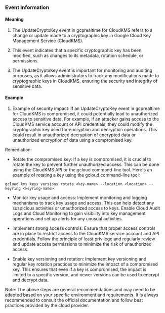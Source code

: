 
### Event Information

#### Meaning

1. The UpdateCryptoKey event in gcprealtime for CloudKMS refers to a change or update made to a cryptographic key in Google Cloud Key Management Service (CloudKMS).

2. This event indicates that a specific cryptographic key has been modified, such as changes to its metadata, rotation schedule, or permissions.

3. The UpdateCryptoKey event is important for monitoring and auditing purposes, as it allows administrators to track any modifications made to cryptographic keys in CloudKMS, ensuring the security and integrity of sensitive data.

#### Example

1. Example of security impact: If an UpdateCryptoKey event in gcprealtime for CloudKMS is compromised, it could potentially lead to unauthorized access to sensitive data. For example, if an attacker gains access to the CloudKMS service account or API credentials, they could modify the cryptographic key used for encryption and decryption operations. This could result in unauthorized decryption of encrypted data or unauthorized encryption of data using a compromised key.

Remediation:
- Rotate the compromised key: If a key is compromised, it is crucial to rotate the key to prevent further unauthorized access. This can be done using the CloudKMS API or the gcloud command-line tool. Here's an example of rotating a key using the gcloud command-line tool:

```
gcloud kms keys versions rotate <key-name> --location <location> --keyring <keyring-name>
```

- Monitor key usage and access: Implement monitoring and logging mechanisms to track key usage and access. This can help detect any suspicious activities or unauthorized access to keys. Enable Cloud Audit Logs and Cloud Monitoring to gain visibility into key management operations and set up alerts for any unusual activities.

- Implement strong access controls: Ensure that proper access controls are in place to restrict access to the CloudKMS service account and API credentials. Follow the principle of least privilege and regularly review and update access permissions to minimize the risk of unauthorized access.

- Enable key versioning and rotation: Implement key versioning and regular key rotation practices to minimize the impact of a compromised key. This ensures that even if a key is compromised, the impact is limited to a specific version, and newer versions can be used to encrypt and decrypt data.

Note: The above steps are general recommendations and may need to be adapted based on your specific environment and requirements. It is always recommended to consult the official documentation and follow best practices provided by the cloud provider.

